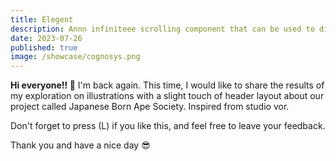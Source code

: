 ```yaml
---
title: Elegent
description: Annn infiniteee scrolling component that can be used to display text, images, or videos.
date: 2023-07-26
published: true
image: /showcase/cognosys.png
---
```


<ComponentPreview name="saas-hero-two" />

**Hi everyone!! 👀**
I'm back again. This time, I would like to share the results of my exploration on illustrations with a slight touch of header layout about our project called Japanese Born Ape Society. Inspired from studio vor.

Don't forget to press (L) if you like this, and feel free to leave your feedback.

Thank you and have a nice day 😎
